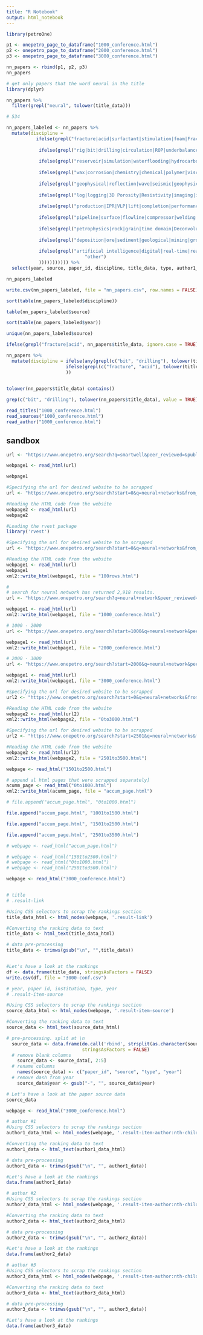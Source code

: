```yaml
---
title: "R Notebook"
output: html_notebook
---
```


```r
library(petroOne)

p1 <- onepetro_page_to_dataframe("1000_conference.html")
p2 <- onepetro_page_to_dataframe("2000_conference.html")
p3 <- onepetro_page_to_dataframe("3000_conference.html")

nn_papers <- rbind(p1, p2, p3)
nn_papers

# get only papers that the word neural in the title
library(dplyr)

nn_papers %>%
  filter(grepl("neural", tolower(title_data)))

# 534
```




```r
nn_papers_labeled <- nn_papers %>%
  mutate(discipline = 
           ifelse(grepl("fracture|acid|surfactant|stimulation|foam|Frackability|fracture|frack|frac|Refracturing|fracturing|grouting", nn_papers$title_data, ignore.case=TRUE), "stimulation" ,
                             
            ifelse(grepl("rig|bit|drilling|circulation|ROP|underbalance|placement|boring|pipe|underwater|Penetration|tidal|cuttings|moored|mooring|well cost|cement|Geosteering|steering|packer|ship|vessel|LWD|Instability|offshore|Positioning|ROV|UBD|floating|offshore|float|trajectory|navigation|jacket|tracking|piles|deepwater", nn_papers$title_data, ignore.case=TRUE), "drilling" , 
                             
            ifelse(grepl("reservoir|simulation|waterflooding|hydrocarbon|permeability|PVT|recovery|formation|steam|fluid|testing|EOR|proxy|history matching|spot|waterflood|Infill|asset|Well Management|resource|field development|SAGD|mature|spacing|play|transient|saturation|IOR|coalbed|forecasting|heavy oil|well test|well-test|pressure|dewpoint|shale|shallow|reserves|groundwater|porosity|overpressure|evaluation|treatment|pore|decline curve|grid|basin|bubble point|Redevelopment|radial|water cut|Cricondenbar|water control|gas control", nn_papers$title_data, ignore.case=TRUE), "reservoir" , 
                             
            ifelse(grepl("wax|corrosion|chemistry|chemical|polymer|viscosity|biofilm|hydrate|sour", nn_papers$title_data, ignore.case = TRUE), "flow assur" , 
                             
            ifelse(grepl("geophysical|reflection|wave|seismic|geophysics|magnetic|Preprocessing|inversion|attenuation|picking|Equalization|Discontinuities|Decomposition|array|harmonic|amplitude|spectral|Microseismogram|travel-time|4D|spectra|tunneling|geostress|reflectivity|Polarization", nn_papers$title_data, ignore.case = TRUE), "geophysics" , 
                             
            ifelse(grepl("log|logging|3D Porosity|Resistivity|imaging|image|imagery|radioactive|neutron|Tomography| PHI-K", nn_papers$title_data, ignore.case = TRUE), "logging" , 
                             
            ifelse(grepl("production|IPR|VLP|lift|completion|performance|casing|tubing|multiphase|pumping|buckling|mechanistic|intervention|well control|Unloading|phase|gas load|Liquefaction|packers|injection|Submersible|Centrifugal|sand control|sand|well integrity|gravel-pack|gravel pack|Correlations|beam pump|rod pump|flow rate|multi-lateral|assembly|tubular|temperature", nn_papers$title_data, ignore.case = TRUE), "production" , 
                             
            ifelse(grepl("pipeline|surface|flowline|compressor|welding|wellsite|accident|HSE|unsafe|sampling|refinery|vibration|safety|environmental|environment|export|tank|Hydrotreaters|line|storm surge|economic|HYDROTREATING|catalyst|ordinance|health|human|price|tunnel|structures|emission|Reclamation|Investment", nn_papers$title_data, ignore.case = TRUE), "surface" , 
                             
            ifelse(grepl("petrophysics|rock|grain|time domain|Deconvolution", nn_papers$title_data, ignore.case = TRUE), "petrophysics" , 
                             
            ifelse(grepl("deposition|ore|sediment|geological|mining|ground|geomaterial|horizon|Lithofacies|fault|geo-|geology|Turbidites|gis|fills|rift|limestone|atmospheric|karst|Geomodel|granite|Compressive|facies|Phanerozoic|tectonics|sedimentation|flank", nn_papers$title_data, ignore.case = TRUE), "geology" ,                              
                             
            ifelse(grepl("artificial intelligence|digital|real-time|real time|intelligent|cognitive|surveillance|modeling|modelling|Permanent Downhole Gauge|data driven|data-driven|data|expert system|Asset Integrity|data mining|analytics|clustering|genetic|algorithm|data|computing|analytics|prediction|transducers|workflow|control system|benchmarking|optimization", nn_papers$title_data, ignore.case = TRUE), "digital|wireless|AVO|pattern|Quantization" , 
                             "other")
            ))))))))))) %>%
  select(year, source, paper_id, discipline, title_data, type, author1_data)

nn_papers_labeled
```

```r
write.csv(nn_papers_labeled, file = "nn_papers.csv", row.names = FALSE)
```

```r
sort(table(nn_papers_labeled$discipline))
```


```r
table(nn_papers_labeled$source)
```


```r
sort(table(nn_papers_labeled$year))
```



```r
unique(nn_papers_labeled$source)
```


```r
ifelse(grepl("fracture|acid", nn_papers$title_data, ignore.case = TRUE), "stimulation" , "")
```



```r
nn_papers %>%
  mutate(discipline = ifelse(any(grepl(c("bit", "drilling"), tolower(title_data))), "drilling", 
                      ifelse(grepl(c("fracture", "acid"), tolower(title_data)), "stimulation" , "")
                      ))
    
```


```r
tolower(nn_papers$title_data) contains()
```


```r
grep(c("bit", "drilling"), tolower(nn_papers$title_data), value = TRUE)
```



```r
read_titles("1000_conference.html")
read_sources("1000_conference.html")
read_author("1000_conference.html")
```




## sandbox

```r
url <- "https://www.onepetro.org/search?q=smartwell&peer_reviewed=&published_between=&from_year=&to_year="

webpage1 <- read_html(url)
```


```r
webpage1
```

```r
#Specifying the url for desired website to be scrapped
url <- "https://www.onepetro.org/search?start=0&q=neural+networks&from_year=&peer_reviewed=&published_between=&rows=10&to_year="

#Reading the HTML code from the website
webpage2 <- read_html(url)
webpage2
```


```r
#Loading the rvest package
library('rvest')

#Specifying the url for desired website to be scrapped
url <- "https://www.onepetro.org/search?start=0&q=neural+networks&from_year=&peer_reviewed=&published_between=&rows=100&to_year="

#Reading the HTML code from the website
webpage1 <- read_html(url)
webpage1
xml2::write_html(webpage1, file = "100rows.html")
```

```r
# 
# search for neural network has returned 2,918 results. 
url <- "https://www.onepetro.org/search?q=neural+network&peer_reviewed=&published_between=&from_year=&to_year=&sort=&rows=1000&dc_issued_year=&s2_parent_title=&dc_publisher_facet=&dc_type=conference-paper"

webpage1 <- read_html(url)
xml2::write_html(webpage1, file = "1000_conference.html")

```


```r
# 1000 - 2000
url <- "https://www.onepetro.org/search?start=1000&q=neural+network&peer_reviewed=&published_between=&from_year=&to_year=&sort=&rows=1000&dc_issued_year=&s2_parent_title=&dc_publisher_facet=&dc_type=conference-paper"

webpage1 <- read_html(url)
xml2::write_html(webpage1, file = "2000_conference.html")
```


```r
# 2000 - 3000
url <- "https://www.onepetro.org/search?start=2000&q=neural+network&peer_reviewed=&published_between=&from_year=&to_year=&sort=&rows=1000&dc_issued_year=&s2_parent_title=&dc_publisher_facet=&dc_type=conference-paper"

webpage1 <- read_html(url)
xml2::write_html(webpage1, file = "3000_conference.html")
```


```r
#Specifying the url for desired website to be scrapped
url2 <- "https://www.onepetro.org/search?start=0&q=neural+networks&from_year=&peer_reviewed=&published_between=&rows=3000&to_year="

#Reading the HTML code from the website
webpage2 <- read_html(url2)
xml2::write_html(webpage2, file = "0to3000.html")
```


```r
#Specifying the url for desired website to be scrapped
url2 <- "https://www.onepetro.org/search?start=2501&q=neural+networks&from_year=&peer_reviewed=&published_between=&rows=1000&to_year="

#Reading the HTML code from the website
webpage2 <- read_html(url2)
xml2::write_html(webpage2, file = "2501to3500.html")
```

```r
webpage <- read_html("1501to2500.html")
```


```r
# append al html pages that were scrapped separately]
acumm_page <- read_html("0to1000.html")
xml2::write_html(acumm_page, file = "accum_page.html")

# file.append("accum_page.html", "0to1000.html")

file.append("accum_page.html", "1001to1500.html")

file.append("accum_page.html", "1501to2500.html")

file.append("accum_page.html", "2501to3500.html")
```

```r
# webpage <- read_html("accum_page.html")

# webpage <- read_html("1501to2500.html")
# webpage <- read_html("0to1000.html")
# webpage <- read_html("2501to3500.html")

```


```r
webpage <- read_html("3000_conference.html")


# title
# .result-link

#Using CSS selectors to scrap the rankings section
title_data_html <- html_nodes(webpage, '.result-link')

#Converting the ranking data to text
title_data <- html_text(title_data_html)

# data pre-processing
title_data <- trimws(gsub("\n", "",title_data))


#Let's have a look at the rankings
df <- data.frame(title_data, stringsAsFactors = FALSE)
write.csv(df, file = "3000-conf.csv")
```



```r
# year, paper id, institution, type, year
# .result-item-source

#Using CSS selectors to scrap the rankings section
source_data_html <- html_nodes(webpage, '.result-item-source')

#Converting the ranking data to text
source_data <- html_text(source_data_html)

# pre-processing. split at \n
  source_data <- data.frame(do.call('rbind', strsplit(as.character(source_data),'\n',fixed=TRUE)), 
                            stringsAsFactors = FALSE)
  # remove blank columns
    source_data <- source_data[, 2:5]
  # rename columns
    names(source_data) <- c("paper_id", "source", "type", "year")
  # remove dash from year
    source_data$year <- gsub("-", "", source_data$year)

# Let's have a look at the paper source data
source_data
```


```r
webpage <- read_html("3000_conference.html")
```


```r
# author #1
#Using CSS selectors to scrap the rankings section
author1_data_html <- html_nodes(webpage, '.result-item-author:nth-child(1)')

#Converting the ranking data to text
author1_data <- html_text(author1_data_html)

# data pre-processing
author1_data <- trimws(gsub("\n", "", author1_data))

#Let's have a look at the rankings
data.frame(author1_data)
```

```r
# author #2
#Using CSS selectors to scrap the rankings section
author2_data_html <- html_nodes(webpage, '.result-item-author:nth-child(2)')

#Converting the ranking data to text
author2_data <- html_text(author2_data_html)

# data pre-processing
author2_data <- trimws(gsub("\n", "", author2_data))

#Let's have a look at the rankings
data.frame(author2_data)
```



```r
# author #3
#Using CSS selectors to scrap the rankings section
author3_data_html <- html_nodes(webpage, '.result-item-author:nth-child(3)')

#Converting the ranking data to text
author3_data <- html_text(author3_data_html)

# data pre-processing
author3_data <- trimws(gsub("\n", "", author3_data))

#Let's have a look at the rankings
data.frame(author3_data)
```
